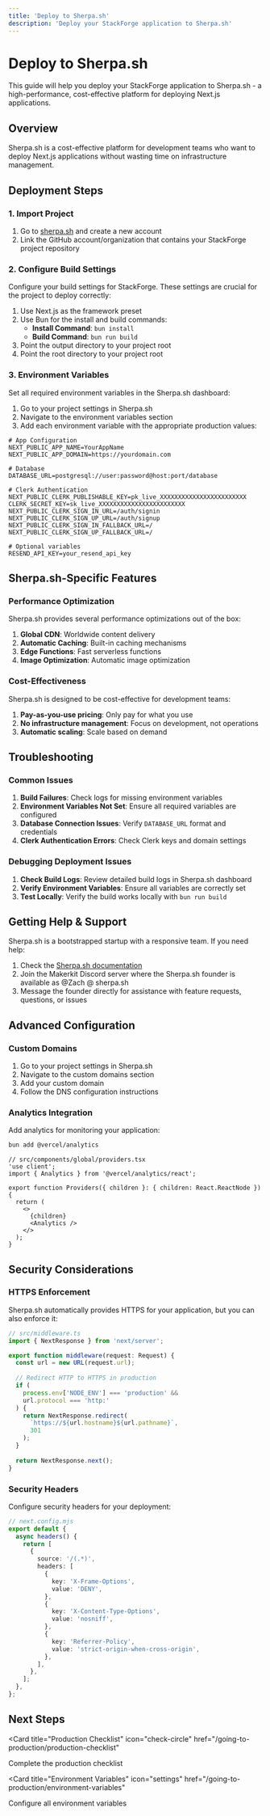 ```yaml
---
title: 'Deploy to Sherpa.sh'
description: 'Deploy your StackForge application to Sherpa.sh'
---
```


# Deploy to Sherpa.sh

This guide will help you deploy your StackForge application to Sherpa.sh - a high-performance, cost-effective platform for deploying Next.js applications.

## Overview

Sherpa.sh is a cost-effective platform for development teams who want to deploy Next.js applications without wasting time on infrastructure management.

## Deployment Steps

### 1. Import Project

1. Go to [sherpa.sh](https://sherpa.sh) and create a new account
2. Link the GitHub account/organization that contains your StackForge project repository

### 2. Configure Build Settings

Configure your build settings for StackForge. These settings are crucial for the project to deploy correctly:

1. Use Next.js as the framework preset
2. Use Bun for the install and build commands:
   - **Install Command**: `bun install`
   - **Build Command**: `bun run build`
3. Point the output directory to your project root
4. Point the root directory to your project root

### 3. Environment Variables

Set all required environment variables in the Sherpa.sh dashboard:

1. Go to your project settings in Sherpa.sh
2. Navigate to the environment variables section
3. Add each environment variable with the appropriate production values:

```env
# App Configuration
NEXT_PUBLIC_APP_NAME=YourAppName
NEXT_PUBLIC_APP_DOMAIN=https://yourdomain.com

# Database
DATABASE_URL=postgresql://user:password@host:port/database

# Clerk Authentication
NEXT_PUBLIC_CLERK_PUBLISHABLE_KEY=pk_live_XXXXXXXXXXXXXXXXXXXXXXXX
CLERK_SECRET_KEY=sk_live_XXXXXXXXXXXXXXXXXXXXXXXX
NEXT_PUBLIC_CLERK_SIGN_IN_URL=/auth/signin
NEXT_PUBLIC_CLERK_SIGN_UP_URL=/auth/signup
NEXT_PUBLIC_CLERK_SIGN_IN_FALLBACK_URL=/
NEXT_PUBLIC_CLERK_SIGN_UP_FALLBACK_URL=/

# Optional variables
RESEND_API_KEY=your_resend_api_key
```

## Sherpa.sh-Specific Features

### Performance Optimization

Sherpa.sh provides several performance optimizations out of the box:

1. **Global CDN**: Worldwide content delivery
2. **Automatic Caching**: Built-in caching mechanisms
3. **Edge Functions**: Fast serverless functions
4. **Image Optimization**: Automatic image optimization

### Cost-Effectiveness

Sherpa.sh is designed to be cost-effective for development teams:

1. **Pay-as-you-use pricing**: Only pay for what you use
2. **No infrastructure management**: Focus on development, not operations
3. **Automatic scaling**: Scale based on demand

## Troubleshooting

### Common Issues

1. **Build Failures**: Check logs for missing environment variables
2. **Environment Variables Not Set**: Ensure all required variables are configured
3. **Database Connection Issues**: Verify `DATABASE_URL` format and credentials
4. **Clerk Authentication Errors**: Check Clerk keys and domain settings

### Debugging Deployment Issues

1. **Check Build Logs**: Review detailed build logs in Sherpa.sh dashboard
2. **Verify Environment Variables**: Ensure all variables are correctly set
3. **Test Locally**: Verify the build works locally with `bun run build`

## Getting Help & Support

Sherpa.sh is a bootstrapped startup with a responsive team. If you need help:

1. Check the [Sherpa.sh documentation](https://sherpa.sh/docs)
2. Join the Makerkit Discord server where the Sherpa.sh founder is available as @Zach @ sherpa.sh
3. Message the founder directly for assistance with feature requests, questions, or issues

## Advanced Configuration

### Custom Domains

1. Go to your project settings in Sherpa.sh
2. Navigate to the custom domains section
3. Add your custom domain
4. Follow the DNS configuration instructions

### Analytics Integration

Add analytics for monitoring your application:

```bash
bun add @vercel/analytics
```

```tsx
// src/components/global/providers.tsx
'use client';
import { Analytics } from '@vercel/analytics/react';

export function Providers({ children }: { children: React.ReactNode }) {
  return (
    <>
      {children}
      <Analytics />
    </>
  );
}
```

## Security Considerations

### HTTPS Enforcement

Sherpa.sh automatically provides HTTPS for your application, but you can also enforce it:

```ts
// src/middleware.ts
import { NextResponse } from 'next/server';

export function middleware(request: Request) {
  const url = new URL(request.url);
  
  // Redirect HTTP to HTTPS in production
  if (
    process.env['NODE_ENV'] === 'production' &&
    url.protocol === 'http:'
  ) {
    return NextResponse.redirect(
      `https://${url.hostname}${url.pathname}`,
      301
    );
  }
  
  return NextResponse.next();
}
```

### Security Headers

Configure security headers for your deployment:

```ts
// next.config.mjs
export default {
  async headers() {
    return [
      {
        source: '/(.*)',
        headers: [
          {
            key: 'X-Frame-Options',
            value: 'DENY',
          },
          {
            key: 'X-Content-Type-Options',
            value: 'nosniff',
          },
          {
            key: 'Referrer-Policy',
            value: 'strict-origin-when-cross-origin',
          },
        ],
      },
    ];
  },
};
```

## Next Steps

<CardGroup cols={2}>

<Card
  title="Production Checklist"
  icon="check-circle"
  href="/going-to-production/production-checklist"
>
  Complete the production checklist
</Card>

<Card
  title="Environment Variables"
  icon="settings"
  href="/going-to-production/environment-variables"
>
  Configure all environment variables
</Card>

</CardGroup>